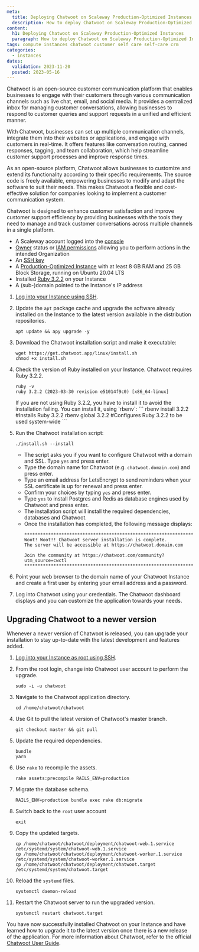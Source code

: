 ```yaml
---
meta:
  title: Deploying Chatwoot on Scaleway Production-Optimized Instances
  description: How to deploy Chatwoot on Scaleway Production-Optimized Instances
content:
  h1: Deploying Chatwoot on Scaleway Production-Optimized Instances
  paragraph: How to deploy Chatwoot on Scaleway Production-Optimized Instances
tags: compute instances chatwoot customer self care self-care crm
categories:
  - instances
dates:
  validation: 2023-11-20
  posted: 2023-05-16
---
```


Chatwoot is an open-source customer communication platform that enables businesses to engage with their customers through various communication channels such as live chat, email, and social media. It provides a centralized inbox for managing customer conversations, allowing businesses to respond to customer queries and support requests in a unified and efficient manner.

With Chatwoot, businesses can set up multiple communication channels, integrate them into their websites or applications, and engage with customers in real-time. It offers features like conversation routing, canned responses, tagging, and team collaboration, which help streamline customer support processes and improve response times.

As an open-source platform, Chatwoot allows businesses to customize and extend its functionality according to their specific requirements. The source code is freely available, empowering businesses to modify and adapt the software to suit their needs. This makes Chatwoot a flexible and cost-effective solution for companies looking to implement a customer communication system.

Chatwoot is designed to enhance customer satisfaction and improve customer support efficiency by providing businesses with the tools they need to manage and track customer conversations across multiple channels in a single platform.

<Macro id="requirements" />

- A Scaleway account logged into the [console](https://console.scaleway.com)
- [Owner](/identity-and-access-management/iam/concepts/#owner) status or [IAM permissions](/identity-and-access-management/iam/concepts/#permission) allowing you to perform actions in the intended Organization
- An [SSH key](/identity-and-access-management/organizations-and-projects/how-to/create-ssh-key/)
- A [Production-Optimized Instance](/compute/instances/how-to/create-an-instance) with at least 8 GB RAM and 25 GB Block Storage, running on Ubuntu 20.04 LTS
- Installed [Ruby 3.2.2](/tutorials/ruby-on-rails/) on your Instance
- A (sub-)domain pointed to the Instance's IP address

1. [Log into your Instance using SSH](/compute/instances/how-to/connect-to-instance/).
2. Update the `apt` package cache and upgrade the software already installed on the Instance to the latest version available in the distribution repositories.
    ```
    apt update && apy upgrade -y
    ```
3. Download the Chatwoot installation script and make it executable:
    ```bsh
    wget https://get.chatwoot.app/linux/install.sh
    chmod +x install.sh
    ```
4. Check the version of Ruby installed on your Instance. Chatwoot requires Ruby 3.2.2.
    ```bsh
    ruby -v
    ruby 3.2.2 (2023-03-30 revision e51014f9c0) [x86_64-linux]
    ```
    <Message type="tip">
      If you are not using Ruby 3.2.2, you have to install it to avoid the installation failing. You can install it, using `rbenv`:
      ```
      rbenv install 3.2.2 #Installs Ruby 3.2.2
      rbenv global 3.2.2 #Configures Ruby 3.2.2 to be used system-wide
      ```
    </Message>
5. Run the Chatwoot installation script:
    ```bsh
    ./install.sh --install
    ````
    * The script asks you if you want to configure Chatwoot with a domain and SSL. Type `yes` and press enter.
    * Type the domain name for Chatwoot (e.g. `chatwoot.domain.com`) and press enter.
    * Type an email address for LetsEncrypt to send reminders when your SSL certificate is up for renewal and press enter.
    * Confirm your choices by typing `yes` and press enter.
    * Type `yes` to install Postgres and Redis as database engines used by Chatwoot and press enter.
    * The installation script will install the required dependencies, databases and Chatwoot.
    * Once the installation has completed, the following message displays:
        ```
        ***************************************************************************
        Woot! Woot!! Chatwoot server installation is complete.
        The server will be accessible at https://chatwoot.domain.com

        Join the community at https://chatwoot.com/community?utm_source=cwctl
        ***************************************************************************
        ```

6. Point your web browser to the domain name of your Chatwoot Instance and create a first user by entering your email address and a password.
7. Log into Chatwoot using your credentials. The Chatwoot dashboard displays and you can customize the application towards your needs.
    <Lightbox src="scaleway-chatwoot-dashboard.webp" size="medium" alt="" />

## Upgrading Chatwoot to a newer version

Whenever a newer version of Chatwoot is released, you can upgrade your installation to stay up-to-date with the latest development and features added.

1. [Log into your Instance as root using SSH](/compute/instances/how-to/connect-to-instance/).

2. From the root login, change into Chatwoot user account to perform the upgrade.
    ```bsh
    sudo -i -u chatwoot
    ```

3. Navigate to the Chatwoot application directory.
    ```bsh
    cd /home/chatwoot/chatwoot
    ```

4. Use Git to pull the latest version of Chatwoot's master branch.
    ```bsh
    git checkout master && git pull
    ```

5. Update the required dependencies.
    ```bsh
    bundle
    yarn
    ```

6. Use `rake` to recompile the assets.
    ```bsh
    rake assets:precompile RAILS_ENV=production
    ```

7. Migrate the database schema.
    ```bsh
    RAILS_ENV=production bundle exec rake db:migrate
    ```
8. Switch back to the `root` user account
    ```bsh
    exit
    ```
9. Copy the updated targets.
    ```bsh
    cp /home/chatwoot/chatwoot/deployment/chatwoot-web.1.service /etc/systemd/system/chatwoot-web.1.service
    cp /home/chatwoot/chatwoot/deployment/chatwoot-worker.1.service /etc/systemd/system/chatwoot-worker.1.service
    cp /home/chatwoot/chatwoot/deployment/chatwoot.target /etc/systemd/system/chatwoot.target
    ```

10. Reload the `systemd` files.
    ```bsh
    systemctl daemon-reload
    ```
11. Restart the Chatwoot server to run the upgraded version.
    ```bsh
    systemctl restart chatwoot.target
    ```

You have now successfully installed Chatwoot on your Instance and have learned how to upgrade it to the latest version once there is a new release of the application. For more information about Chatwoot, refer to the official [Chatwoot User Guide](https://www.chatwoot.com/docs/product).